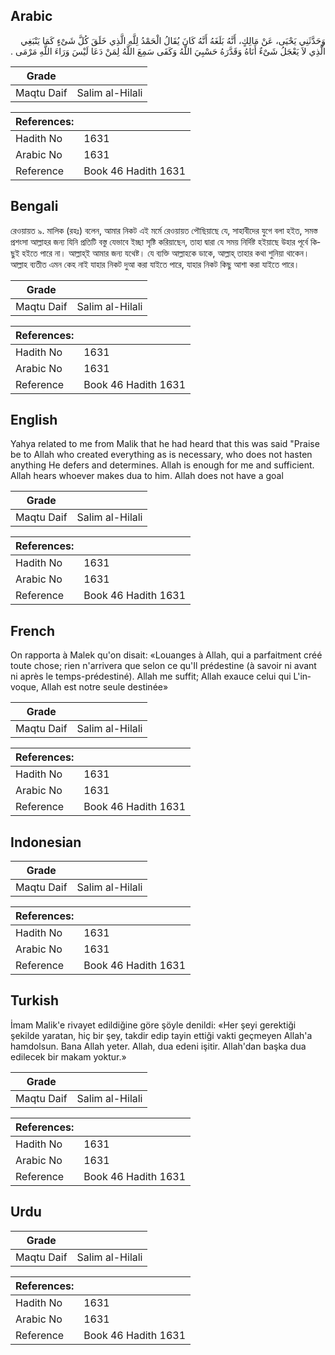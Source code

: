 ## Arabic


<div dir="rtl" lang="ar" style={{fontSize:'larger',backgroundColor:'#f8f9fa',padding:20}}>
وَحَدَّثَنِي يَحْيَى، عَنْ مَالِكٍ، أَنَّهُ بَلَغَهُ أَنَّهُ كَانَ يُقَالُ الْحَمْدُ لِلَّهِ الَّذِي خَلَقَ كُلَّ شَىْءٍ كَمَا يَنْبَغِي الَّذِي لاَ يَعْجَلُ شَىْءٌ أَنَاهُ وَقَدَّرَهُ حَسْبِيَ اللَّهُ وَكَفَى سَمِعَ اللَّهُ لِمَنْ دَعَا لَيْسَ وَرَاءَ اللَّهِ مَرْمَى ‏.‏
</div>
<div style={{backgroundColor:'#f8f9fa',padding:20, marginBottom: 10}}><table> <thead> <tr> <th>Grade</th> <th></th> </tr> </thead> <tbody> <tr><td>Maqtu Daif</td><td>Salim al-Hilali</td></tr></tbody></table><table> <thead> <tr> <th>References:</th> <th></th> </tr> </thead> <tbody><tr><td>Hadith No</td><td>1631</td></tr><tr><td>Arabic No</td><td>1631</td></tr><tr><td>Reference</td><td>Book 46 Hadith 1631</td></tr></tbody></table></div>

## Bengali


<div dir="ltr" lang="bn" style={{fontSize:'larger',backgroundColor:'#f8f9fa',padding:20}}>
রেওয়ায়ত ৯. মালিক (রহঃ) বলেন, আমার নিকট এই মর্মে রেওয়ায়ত পৌছিয়াছে যে, সাহাবীদের যুগে বলা হইত, সমস্ত প্রশংসা আল্লাহর জন্য যিনি প্রতিটি বস্তু যেভাবে ইচ্ছা সৃষ্টি করিয়াছেন, তাহা দ্বারা যে সময় নির্দিষ্ট হইয়াছে উহার পূর্বে কিছুই হইতে পারে না। আল্লাহ্ই আমার জন্য যথেষ্ট। যে ব্যক্তি আল্লাহকে ডাকে, আল্লাহ্ তাহার কথা শুনিয়া থাকেন। আল্লাহ ব্যতীত এমন কেহ নাই যাহার নিকট দুআ করা যাইতে পারে, যাহার নিকট কিছু আশা করা যাইতে পারে।
</div>
<div style={{backgroundColor:'#f8f9fa',padding:20, marginBottom: 10}}><table> <thead> <tr> <th>Grade</th> <th></th> </tr> </thead> <tbody> <tr><td>Maqtu Daif</td><td>Salim al-Hilali</td></tr></tbody></table><table> <thead> <tr> <th>References:</th> <th></th> </tr> </thead> <tbody><tr><td>Hadith No</td><td>1631</td></tr><tr><td>Arabic No</td><td>1631</td></tr><tr><td>Reference</td><td>Book 46 Hadith 1631</td></tr></tbody></table></div>

## English


<div dir="ltr" lang="en" style={{fontSize:'larger',backgroundColor:'#f8f9fa',padding:20}}>
Yahya related to me from Malik that he had heard that this was said "Praise be to Allah who created everything as is necessary, who does not hasten anything He defers and determines. Allah is enough for me and sufficient. Allah hears whoever makes dua to him. Allah does not have a goal
</div>
<div style={{backgroundColor:'#f8f9fa',padding:20, marginBottom: 10}}><table> <thead> <tr> <th>Grade</th> <th></th> </tr> </thead> <tbody> <tr><td>Maqtu Daif</td><td>Salim al-Hilali</td></tr></tbody></table><table> <thead> <tr> <th>References:</th> <th></th> </tr> </thead> <tbody><tr><td>Hadith No</td><td>1631</td></tr><tr><td>Arabic No</td><td>1631</td></tr><tr><td>Reference</td><td>Book 46 Hadith 1631</td></tr></tbody></table></div>

## French


<div dir="ltr" lang="fr" style={{fontSize:'larger',backgroundColor:'#f8f9fa',padding:20}}>
On rapporta à Malek qu'on disait: «Louanges à Allah, qui a parfaitment créé toute chose; rien n'arrivera que selon ce qu'Il prédestine (à savoir ni avant ni après le temps-prédestiné). Allah me suffit; Allah exauce celui qui L'invoque, Allah est notre seule destinée»
</div>
<div style={{backgroundColor:'#f8f9fa',padding:20, marginBottom: 10}}><table> <thead> <tr> <th>Grade</th> <th></th> </tr> </thead> <tbody> <tr><td>Maqtu Daif</td><td>Salim al-Hilali</td></tr></tbody></table><table> <thead> <tr> <th>References:</th> <th></th> </tr> </thead> <tbody><tr><td>Hadith No</td><td>1631</td></tr><tr><td>Arabic No</td><td>1631</td></tr><tr><td>Reference</td><td>Book 46 Hadith 1631</td></tr></tbody></table></div>

## Indonesian


<div dir="ltr" lang="id" style={{fontSize:'larger',backgroundColor:'#f8f9fa',padding:20}}>

</div>
<div style={{backgroundColor:'#f8f9fa',padding:20, marginBottom: 10}}><table> <thead> <tr> <th>Grade</th> <th></th> </tr> </thead> <tbody> <tr><td>Maqtu Daif</td><td>Salim al-Hilali</td></tr></tbody></table><table> <thead> <tr> <th>References:</th> <th></th> </tr> </thead> <tbody><tr><td>Hadith No</td><td>1631</td></tr><tr><td>Arabic No</td><td>1631</td></tr><tr><td>Reference</td><td>Book 46 Hadith 1631</td></tr></tbody></table></div>

## Turkish


<div dir="ltr" lang="tr" style={{fontSize:'larger',backgroundColor:'#f8f9fa',padding:20}}>
İmam Malik'e rivayet edildiğine göre şöyle denildi: «Her şeyi gerektiği şekilde yaratan, hiç bir şey, takdir edip tayin ettiği vakti geçmeyen Allah'a hamdolsun. Bana Allah yeter. Allah, dua edeni işitir. Allah'dan başka dua edilecek bir makam yoktur.»
</div>
<div style={{backgroundColor:'#f8f9fa',padding:20, marginBottom: 10}}><table> <thead> <tr> <th>Grade</th> <th></th> </tr> </thead> <tbody> <tr><td>Maqtu Daif</td><td>Salim al-Hilali</td></tr></tbody></table><table> <thead> <tr> <th>References:</th> <th></th> </tr> </thead> <tbody><tr><td>Hadith No</td><td>1631</td></tr><tr><td>Arabic No</td><td>1631</td></tr><tr><td>Reference</td><td>Book 46 Hadith 1631</td></tr></tbody></table></div>

## Urdu


<div dir="rtl" lang="ur" style={{fontSize:'larger',backgroundColor:'#f8f9fa',padding:20}}>

</div>
<div style={{backgroundColor:'#f8f9fa',padding:20, marginBottom: 10}}><table> <thead> <tr> <th>Grade</th> <th></th> </tr> </thead> <tbody> <tr><td>Maqtu Daif</td><td>Salim al-Hilali</td></tr></tbody></table><table> <thead> <tr> <th>References:</th> <th></th> </tr> </thead> <tbody><tr><td>Hadith No</td><td>1631</td></tr><tr><td>Arabic No</td><td>1631</td></tr><tr><td>Reference</td><td>Book 46 Hadith 1631</td></tr></tbody></table></div>